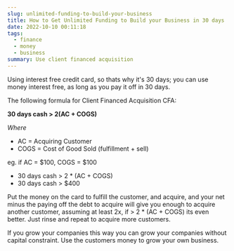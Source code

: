 ```yaml
---
slug: unlimited-funding-to-build-your-business
title: How to Get Unlimited Funding to Build your Business in 30 days
date: 2022-10-10 00:11:18
tags:
  - finance
  - money
  - business
summary: Use client financed acquisition
---
```

U﻿sing interest free credit card, so thats why it's 30 days; you can use money interest free, as long as you pay it off in 30 days.

T﻿he following formula for Client Financed Acquisition CFA:

**3﻿0 days cash > 2(AC + COGS)**

*W﻿here*
- A﻿C = Acquiring Customer
- C﻿OGS = Cost of Good Sold (fulfillment + sell)

e﻿g. if AC = $100, COGS = $100

- 3﻿0 days cash > 2 * (AC + COGS)
- 3﻿0 days cash > $400

P﻿ut the money on the card to fulfill the customer, a﻿nd acquire, and your net minus the paying off the debt to acquire will give you enough to acquire another customer, assuming at least 2x, if > 2 * (AC + COGS) its even better. Just rinse and repeat to acquire more customers.

I﻿f you grow your companies this way you can grow your companies without capital constraint. Use the customers money to grow your own business.